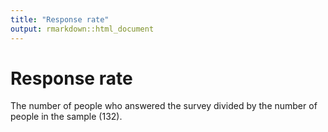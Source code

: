```yaml
---
title: "Response rate"
output: rmarkdown::html_document
---
```


# Response rate

The number of people who answered the  survey divided by the number of people in  the sample (132).
